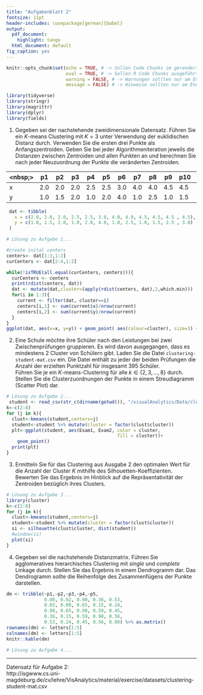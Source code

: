 ```yaml
---
title: "Aufgabenblatt 2"
fontsize: 11pt
header-includes: \usepackage[german]{babel}
output:
  pdf_document:
    highlight: tango
  html_document: default
fig_caption: yes
---
```


```r
knitr::opts_chunk$set(echo = TRUE, # -> Sollen Code Chunks im gerenderten Dokument angezeigt werden?
                      eval = TRUE, # -> Sollen R Code Chunks ausgeführt werden?
                      warning = FALSE, # -> Warnungen sollten nur am Ende zum Rendern auf FALSE gesetzt werden
                      message = FALSE) # -> Hinweise sollten nur am Ende zum Rendern auf FALSE gesetzt werden

library(tidyverse)
library(stringr)
library(magrittr)
library(dplyr)
library(fields)
```

1. Gegeben sei der nachstehende zweidimensionale Datensatz. Führen Sie ein $K$-means Clustering mit $K=3$ unter Verwendung der euklidischen Distanz durch. Verwenden Sie die ersten drei Punkte als Anfangszentroiden. Geben Sie bei jeder Algorithmeniteration jeweils die Distanzen zwischen Zentroiden und allen Punkten an und berechnen Sie nach jeder Neuzuordnung der Punkte die veränderten Zentroiden.  

<nbsp;>   | p1 | p2 | p3 | p4 | p5 | p6 | p7 | p8| p9 | p10 | p11 | p12
--------- | -- | -- | -- | -- | -- | -- | -- | -- | -- | -- | --  | -- 
x         | 2.0| 2.0| 2.0| 2.5| 2.5| 3.0| 4.0| 4.0| 4.5| 4.5| 4.5 | 4.5
y         | 1.0| 1.5| 2.0| 1.0| 2.0| 4.0| 1.0| 2.5| 1.0| 1.5| 2.5 | 3.0

```r
 dat <- tibble(
   x = c(2.0, 2.0, 2.0, 2.5, 2.5, 3.0, 4.0, 4.0, 4.5, 4.5, 4.5 , 4.5),
   y = c(1.0, 1.5, 2.0, 1.0, 2.0, 4.0, 1.0, 2.5, 1.0, 1.5, 2.5 , 3.0)
 )

# Lösung zu Aufgabe 1...

#create inital centers
centers<- dat[1:3,1:2] 
curCenters <- dat[2:4,1:2]

while(!isTRUE(all.equal(curCenters, centers))){
  curCenters <- centers
  print(rdist(centers, dat))
  dat <- mutate(dat,cluster=(apply(rdist(centers, dat),2,which.min)))
  for(i in 1:3){
    current <- filter(dat, cluster==i)
    centers[i,1] <- sum(current$x)/nrow(current)
    centers[i,2] <- sum(current$y)/nrow(current)
  }
}
ggplot(dat, aes(x=x, y=y)) + geom_point( aes(colour=cluster), size=3) +  scale_colour_gradientn(colours=rainbow(4))
```

2. Eine Schule möchte ihre Schüler nach den Leistungen bei zwei Zwischenprüfungen gruppieren. Es wird davon ausgegangen, dass es mindestens 2 Cluster von Schülern gibt. Laden Sie die Datei `clustering-student-mat.csv` ein. Die Datei enthält zu jeder der beiden Prüfungen die Anzahl der erzielten Punktzahl für insgesamt 395 Schüler.  
Führen Sie je ein $K$-means-Clustering für alle $k\in \{2,3,\ldots,8\}$ durch. Stellen Sie die Clusterzuordnungen der Punkte in einem Streudiagramm (Scatter Plot) dar.

```r
# Lösung zu Aufgabe 2...
 student <- read_csv(str_c(dirname(getwd()), "/visualAnalytics/Data/clustering-student-mat.csv"))
k<-c(2:8)
for (j in k){
  clust<-kmeans(student,centers=j)
  student<-student %>% mutate(cluster = factor(clust$cluster))
  plt<-ggplot(student, aes(Exam1, Exam2, color = cluster, 
                                         fill = cluster))+
    geom_point()
  print(plt)
}

```

3. Ermitteln Sie für das Clustering aus Ausgabe 2 den optimalen Wert für die Anzahl der Cluster $K$ mithilfe des Silhouetten-Koeffizienten. Bewerten Sie das Ergebnis im Hinblick auf die Repräsentativität der Zentroiden bezüglich ihres Clusters.

```r
# Lösung zu Aufgabe 3...
library(cluster)
k<-c(2:8)
for (j in k){
  clust<-kmeans(student,centers=j)
  student<-student %>% mutate(cluster = factor(clust$cluster))
  si <- silhouette(clust$cluster, dist(student))
  #window(si)
  plot(si)
}
```

4. Gegeben sei die nachstehende Distanzmatrix. Führen Sie agglomeratives hierarchisches Clustering mit _single_ und _complete_ Linkage durch. Stellen Sie das Ergebnis in einem Dendrogramm dar. Das Dendrogramm sollte die Reihenfolge des Zusammenfügens der Punkte darstellen.
```r
dm <- tribble(~p1,~p2,~p3,~p4,~p5,
              0.00, 0.02, 0.90, 0.36, 0.53,
              0.02, 0.00, 0.65, 0.15, 0.24,
              0.90, 0.65, 0.00, 0.59, 0.45,
              0.36, 0.15, 0.59, 0.90, 0.56,
              0.53, 0.24, 0.45, 0.56, 0.00) %>% as.matrix()
rownames(dm) <- letters[1:5]
colnames(dm) <- letters[1:5]
knitr::kable(dm)
```

```r
# Lösung zu Aufgabe 4...
```

------

Datensatz für Aufgabe 2:  
http://isgwww.cs.uni-magdeburg.de/cv/lehre/VisAnalytics/material/exercise/datasets/clustering-student-mat.csv